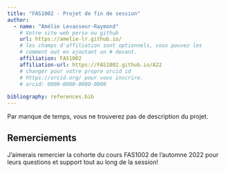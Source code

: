 ```yaml
---
title: "FAS1002 - Projet de fin de session"
author:
  - name: "Amélie Levasseur-Raymond"
    # Votre site web perso ou github
    url: https://amelie-lr.github.io/
    # les champs d'affiliation sont optionnels, vous pouvez les
    # comment out en ajoutant un # devant.
    affiliation: FAS1002
    affiliation-url: https://FAS1002.github.io/A22
    # changer pour votre propre orcid id
    # https://orcid.org/ pour vous inscrire.
    # orcid: 0000-0000-0000-0000
    
bibliography: references.bib
---
```



::: callout-important
Par manque de temps, vous ne trouverez pas de description du projet.
:::




## Remerciements {.appendix}

J'aimerais remercier la cohorte du cours FAS1002 de l'automne 2022 pour leurs questions et support tout au long de la session!
